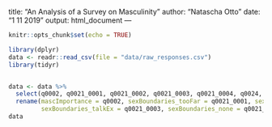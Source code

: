
title: "An Analysis of a Survey on Masculinity"
author: "Natascha Otto"
date: "1 11 2019"
output: html_document
---

```r
knitr::opts_chunk$set(echo = TRUE)
```



```r
library(dplyr)
data <- readr::read_csv(file = "data/raw_responses.csv")
library(tidyr)


data <- data %>%
  select(q0002, q0021_0001, q0021_0002, q0021_0003, q0021_0004, q0024, age3) %>%
  rename(mascImportance = q0002, sexBoundaries_tooFar = q0021_0001, sexBoundaries_talkFriend = q0021_0002, 
         sexBoundaries_talkEx = q0021_0003, sexBoundaries_none = q0021_0004, marriageStatus = q0024, age = age3)
data

```


